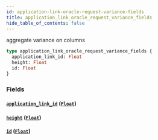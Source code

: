```yaml
---
id: application-link-oracle-request-variance-fields
title: application_link_oracle_request_variance_fields
hide_table_of_contents: false
---
```


aggregate variance on columns

```graphql
type application_link_oracle_request_variance_fields {
  application_link_id: Float
  height: Float
  id: Float
}
```

### Fields

#### [`application_link_id`](#) ([`Float`](/07-graphql/scalars/float))

#### [`height`](#) ([`Float`](/07-graphql/scalars/float))

#### [`id`](#) ([`Float`](/07-graphql/scalars/float))
